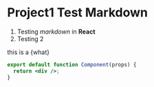 
# Project1 Test Markdown

1. Testing _markdown_ in **React**
1. Testing 2

this is a {what}

```jsx
export default function Component(props) {
  return <div />;
}
```
